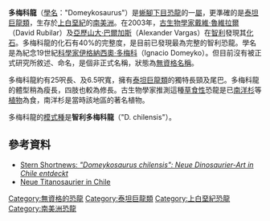 '''多梅科龍'''（[[學名|學名]]："Domeykosaurus"）是[[蜥腳下目|蜥腳下目]][[恐龍|恐龍]]的一[[屬|屬]]，更準確的是[[泰坦巨龍類|泰坦巨龍類]]，生存於[[上白堊紀|上白堊紀]]的[[南美洲|南美洲]]。在2003年，[[古生物學家|古生物學家]][[戴維·魯維拉爾|戴維·魯維拉爾]]（David Rubilar）及[[亞歷山大·巴爾加斯|亞歷山大·巴爾加斯]]（Alexander Vargas）在[[智利|智利]]發現其[[化石|化石]]。多梅科龍的化石有40%的完整度，是目前已發現最為完整的智利恐龍。學名是為紀念19世紀[[科學家|科學家]][[伊格納西奧·多梅科|伊格納西奧·多梅科]]（Ignacio Domeyko）。但目前沒有被正式研究所敘述、命名，是個非正式名稱，狀態為[[無資格名稱|無資格名稱]]。

多梅科龍約有25呎長、及6.5呎寬，擁有[[泰坦巨龍類|泰坦巨龍類]]的獨特長頸及尾巴。多梅科龍的體型稍為瘦長，四肢也較為修長。古生物學家推測這種[[草食性|草食性]]恐龍是已[[南洋杉|南洋杉]]等[[植物|植物]]為食，南洋杉是當時該地區的著名植物。

多梅科龍的[[模式種|模式種]]是'''智利多梅科龍'''（"D. chilensis"）。

==參考資料==
* [https://web.archive.org/web/20070319064453/http://shortnews.stern.de/shownews.cfm?id=456778&news_archive=1&CFID=37050271&CFTOKEN=86988247 Stern Shortnews: ''"Domeykosaurus chilensis": Neue Dinosaurier-Art in Chile entdeckt'']
* [http://www.dinosaurier-interesse.de/web/Nachrichten/Texte/2003/di-di4.html Neue Titanosaurier in Chile] {{Wayback|url=http://www.dinosaurier-interesse.de/web/Nachrichten/Texte/2003/di-di4.html |date=20200714025555 }}

{{dinosaur-stub}}

[[Category:無資格的恐龍|Category:無資格的恐龍]]
[[Category:泰坦巨龍類|Category:泰坦巨龍類]]
[[Category:上白堊紀恐龍|Category:上白堊紀恐龍]]
[[Category:南美洲恐龍|Category:南美洲恐龍]]